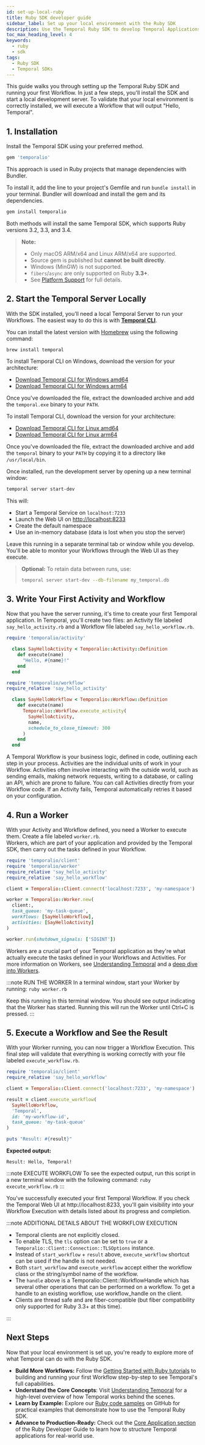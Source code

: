 ```yaml
---
id: set-up-local-ruby
title: Ruby SDK developer guide
sidebar_label: Set up your local environment with the Ruby SDK 
description: Use the Temporal Ruby SDK to develop Temporal Applications, connect to the Temporal Service, test Workflows and Activities, handle failures, send messages, and more.
toc_max_heading_level: 4
keywords:
  - ruby
  - sdk
tags:
  - Ruby SDK
  - Temporal SDKs
---
```


This guide walks you through setting up the Temporal Ruby SDK and running your first Workflow.
In just a few steps, you'll install the SDK and start a local development server.
To validate that your local environment is correctly installed, we will execute a Workflow that will output "Hello, Temporal".

## 1. Installation

Install the Temporal SDK using your preferred method.

<Tabs>
  <TabItem value="gemfile" label="Gemfile">

```ruby
gem 'temporalio'
```

This approach is used in Ruby projects that manage dependencies with Bundler.

To install it, add the line to your project's Gemfile and run `bundle install` in your terminal.
Bundler will download and install the gem and its dependencies.

</TabItem>
</Tabs>

<Tabs>
  <TabItem value="cli" label="Command Line (gem install)">

```bash
gem install temporalio
```

</TabItem>
</Tabs>

Both methods will install the same Temporal SDK, which supports Ruby versions 3.2, 3.3, and 3.4.

> **Note:**
>
> - Only macOS ARM/x64 and Linux ARM/x64 are supported.
> - Source gem is published but **cannot be built directly**.
> - Windows (MinGW) is not supported.
> - `fibers`/`async` are only supported on Ruby **3.3+**.
> - See [Platform Support](#) for full details.

## 2. Start the Temporal Server Locally

With the SDK installed, you’ll need a local Temporal Server to run your Workflows.
The easiest way to do this is with [**Temporal CLI**](https://docs.temporal.io/dev-guide/cli/).

<Tabs groupId="os" queryString>
  <TabItem value="mac" label="macOS">

You can install the latest version with [Homebrew](https://brew.sh) using the following command:

```command
brew install temporal
```

</TabItem>
  <TabItem value="win" label="Windows">

To install Temporal CLI on Windows, download the version for your architecture:

- [Download Temporal CLI for Windows amd64](https://temporal.download/cli/archive/latest?platform=windows&arch=amd64)
- [Download Temporal CLI for Windows arm64](https://temporal.download/cli/archive/latest?platform=windows&arch=arm64)

Once you've downloaded the file, extract the downloaded archive and add the `temporal.exe` binary to your `PATH`.

</TabItem>
  <TabItem value="linux" label="Linux">

To install Temporal CLI, download the version for your architecture:

- [Download Temporal CLI for Linux amd64](https://temporal.download/cli/archive/latest?platform=linux&arch=amd64)
- [Download Temporal CLI for Linux arm64](https://temporal.download/cli/archive/latest?platform=linux&arch=arm64)

Once you've downloaded the file, extract the downloaded archive and add the `temporal` binary to your `PATH` by copying it to a directory like `/usr/local/bin`.

</TabItem>
</Tabs>

Once installed, run the development server by opening up a new terminal window:

```bash
temporal server start-dev
```

This will:

- Start a Temporal Service on `localhost:7233`
- Launch the Web UI on [http://localhost:8233](http://localhost:8233)
- Create the default namespace
- Use an in-memory database (data is lost when you stop the server)

Leave this running in a separate terminal tab or window while you develop.
You'll be able to monitor your Workflows through the Web UI as they execute.

> **Optional:** To retain data between runs, use:
>
> ```bash
> temporal server start-dev --db-filename my_temporal.db
> ```

## 3. Write Your First Activity and Workflow

Now that you have the server running, it's time to create your first Temporal application.
In Temporal, you'll create two files: an Activity file labeled `say_hello_activity.rb` and a Workflow file labeled `say_hello_workflow.rb`.

<Tabs>
  <TabItem value="activity" label="Activity (say_hello_activity.rb)">

```ruby
require 'temporalio/activity'

  class SayHelloActivity < Temporalio::Activity::Definition
    def execute(name)
      "Hello, #{name}!"
    end
  end
```

</TabItem>
</Tabs>

<Tabs>
  <TabItem value="workflow" label="Workflow (say_hello_workflow.rb)">

```ruby
require 'temporalio/workflow'
require_relative 'say_hello_activity'

  class SayHelloWorkflow < Temporalio::Workflow::Definition
    def execute(name)
      Temporalio::Workflow.execute_activity(
        SayHelloActivity,
        name,
        schedule_to_close_timeout: 300
      )
    end
  end
```

</TabItem>
</Tabs>

A Temporal Workflow is your business logic, defined in code, outlining each step in your process.
Activities are the individual units of work in your Workflow.
Activities often involve interacting with the outside world, such as sending emails, making network requests, writing to a database, or calling an API, which are prone to failure.
You can call Activities directly from your Workflow code.
If an Activity fails, Temporal automatically retries it based on your configuration.

## 4. Run a Worker

With your Activity and Workflow defined, you need a Worker to execute them.
Create a file labeled `worker.rb`.\
Workers, which are part of your application and provided by the Temporal SDK, then carry out the tasks defined in your Workflow.

<Tabs>
  <TabItem value="worker" label="Worker (worker.rb)">

```ruby
require 'temporalio/client'
require 'temporalio/worker'
require_relative 'say_hello_activity'
require_relative 'say_hello_workflow'

client = Temporalio::Client.connect('localhost:7233', 'my-namespace')

worker = Temporalio::Worker.new(
  client:,
  task_queue: 'my-task-queue',
  workflows: [SayHelloWorkflow],
  activities: [SayHelloActivity]
)

worker.run(shutdown_signals: ['SIGINT'])
```

</TabItem>
</Tabs>

Workers are a crucial part of your Temporal application as they're what actually execute the tasks defined in your Workflows and Activities.
For more information on Workers, see [Understanding Temporal](/evaluate/understanding-temporal#workers) and a [deep dive into Workers](/workers).

:::note RUN THE WORKER
In a terminal window, start your Worker by running:
`ruby worker.rb`

Keep this running in this terminal window.
You should see output indicating that the Worker has started.
Running this will run the Worker until Ctrl+C is pressed.
:::

## 5. Execute a Workflow and See the Result

With your Worker running, you can now trigger a Workflow Execution.
This final step will validate that everything is working correctly with your file labeled `execute_workflow.rb`.

<Tabs>
  <TabItem value="execute" label="Execute Workflow (execute_workflow.rb)">

```ruby
require 'temporalio/client'
require_relative 'say_hello_workflow'

client = Temporalio::Client.connect('localhost:7233', 'my-namespace')

result = client.execute_workflow(
  SayHelloWorkflow,
  'Temporal',
  id: 'my-workflow-id',
  task_queue: 'my-task-queue'
)

puts "Result: #{result}"
```

</TabItem>
</Tabs>

**Expected output:**

```
Result: Hello, Temporal!
```

:::note EXECUTE WORKFLOW
To see the expected output, run this script in a new terminal window with the following command:
`ruby execute_workflow.rb`
:::

You've successfully executed your first Temporal Workflow.
If you check the Temporal Web UI at http://localhost:8233, you'll gain visibility into your Workflow Execution with details listed about its progress and completion.

:::note ADDITIONAL DETAILS ABOUT THE WORKFLOW EXECUTION

- Temporal clients are not explicitly closed.
- To enable TLS, the `tls` option can be set to `true` or a `Temporalio::Client::Connection::TLSOptions` instance.
- Instead of `start_workflow` + `result` above, `execute_workflow` shortcut can be used if the handle is not needed.
- Both `start_workflow` and `execute_workflow` accept either the workflow class or the string/symbol name of the workflow.
- The `handle` above is a Temporalio::Client::WorkflowHandle which has several other operations that can be performed on a workflow. To get a handle to an existing workflow, use workflow_handle on the client.
- Clients are thread safe and are fiber-compatible (but fiber compatibility only supported for Ruby 3.3+ at this time).

:::

## Next Steps

Now that your local environment is set up, you're ready to explore more of what Temporal can do with the Ruby SDK.

- **Build More Workflows:** Follow the [Getting Started with Ruby tutorials](https://learn.temporal.io/getting_started/ruby/) to building and running your first Workflow step-by-step to see Temporal's full capabilities.
- **Understand the Core Concepts**: Visit [Understanding Temporal](/evaluate/understanding-temporal) for a high-level overview of how Temporal works behind the scenes.
- **Learn by Example:** Explore our [Ruby code samples](https://github.com/temporalio/samples-ruby) on GitHub for practical examples that demonstrate how to use the Temporal Ruby SDK. 
- **Advance to Production-Ready:** Check out the [Core Application section](/develop/ruby/core-application) of the Ruby Developer Guide to learn how to structure Temporal applications for real-world use.
